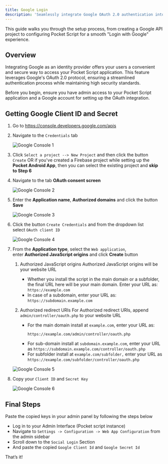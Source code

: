 ```yaml
---
title: Google Login
description: 'Seamlessly integrate Google OAuth 2.0 authentication into your Pocket Script application, allowing users to log in with their Google accounts'
---
```


This guide walks you through the setup process, from creating a Google API project to configuring Pocket Script for a smooth "Login with Google" experience.

## Overview

Integrating Google as an identity provider offers your users a convenient and secure way to access your Pocket Script application. This feature leverages Google's OAuth 2.0 protocol, ensuring a streamlined authentication process while maintaining high security standards.

<Note>
Before you begin, ensure you have admin access to your Pocket Script application and a Google account for setting up the OAuth integration.
</Note>

## Getting Google Client ID and Secret

  1. Go to  https://console.developers.google.com/apis
  2. Navigate to the `Credentials` tab

      ![Google Console 1](/images/web/google/google_console_1.png)

  3. Click `Select a project --> New Project` and then click the button `Create` OR if you've created a Firebase project while setting up the **Pocket Android App**, then you can select the existing project and **skip to Step 6**

  4. Navigate to the tab **OAuth consent screen**

      ![Google Console 2](/images/web/google/google_console_2.png)

  5. Enter the **Application name**, **Authorized domains** and click the button **Save**

      ![Google Console 3](/images/web/google/google_console_3.png)

  6. Click the button `Create Credentials` and from the dropdown list select `OAuth client ID`

      ![Google Console 4](/images/web/google/google_console_4.png)

  7. From the **Application type**, select the `Web application`, enter **Authorized JavaScript origins** and click **Create** button
      1. Authorized JavaScript origins
          <Warning>Authorized JavaScript origins will be your website URL</Warning>
          - Whether you install the script in the main domain or a subfolder, the final URL here will be your main domain. Enter your URL as: `https://example.com`
          - In case of a subdomain, enter your URL as: `https://subdomain.example.com`

      2. Authorized redirect URIs
          <Warning>For Authorized redirect URIs, append `admin/controller/oauth.php` to your website URL</Warning>
          - For the main domain install at `example.com`, enter your URL as: 
              ```
              https://example.com/admin/controller/oauth.php
              ```
          - For sub-domain install at `subdomain.example.com`, enter your URL as ```https://subdomain.example.com/controller/oauth.php```
          - For subfolder install at `example.com/subfolder,` enter your URL as  ```https://example.com/subfolder/controller/oauth.php```

      ![Google Console 5](/images/web/google/google_console_5.png)

  8. Copy your `Client ID` and `Secret Key`

      ![Google Console 6](/images/web/google/google_console_6.png)

## Final Steps

Paste the copied keys in your admin panel by following the steps below

  - Log in to your Admin Interface (Pocket script instance)
  - Navigate to `Settings -> Configuration -> Web App Configuration` from the admin sidebar
  - Scroll down to the `Social Login` Section
  - And paste the copied `Google Client Id` and `Google Secret Id`

​That’s it!
